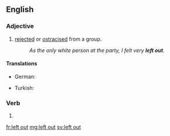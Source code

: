 ==English==

===Adjective===
{{en-adj|head=[[left]] [[out]]|-}}

# [[rejected]] or [[ostracised]] from a group.
#: ''As the only white person at the party, I felt very '''left out'''.''

====Translations====
{{trans-top|rejected or ostracised}}
* German: {{t|de|außen vor}}
{{trans-mid}}
* Turkish: {{t|tr|önün dışında}}
{{trans-bottom}}

===Verb===
{{head|en|verb form}}

# {{en-past of|leave out}}

[[fr:left out]]
[[mg:left out]]
[[sv:left out]]